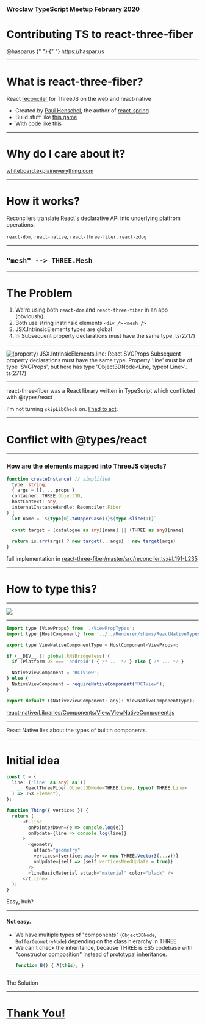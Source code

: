 


<Head>
  <title>react-three-fiber 💕 TS</title>
  <link
    href="https://fonts.googleapis.com/css?family=Work+Sans:400,700&display=swap"
    rel="stylesheet"
  />
</Head>

### Wrocław TypeScript Meetup February 2020

# Contributing TS to react-three-fiber

<Box pt={5} />

<Text>
  <Link
    href="https://twitter.com/hasparus"
    style={{ color: "inherit" }}
  >
    @hasparus
  </Link>
  {" "}&middot;{" "}
  <Link href="https://haspar.us" style={{ color: "inherit" }}>
    https://haspar.us
  </Link>
</Text>

<Box pt={5} />

---


# What is react-three-fiber?

React [reconciler](https://github.com/facebook/react/tree/master/packages/react-reconciler)
for ThreeJS on the web and react-native
  
<Steps>

- Created by [Paul Henschel](https://twitter.com/0xca0a), the author of [react-spring](https://www.react-spring.io/)
- Build stuff like [this game](https://i2160.csb.app/)
- With code like [this](https://codesandbox.io/embed/r3f-game-i2160?fontsize=14&hidenavigation=1&theme=dark&view=editor)

</Steps>

---

# Why do I care about it?

[whiteboard.explaineverything.com](https://whiteboard.explaineverything.com/)

---

# How it works?

Reconcilers translate React's declarative API into underlying platfrom operations.

`react-dom`, `react-native`, `react-three-fiber`, `react-zdog`

---

## `"mesh" --> THREE.Mesh`

---

# The Problem

<Steps>

1. We're using both `react-dom` and `react-three-fiber` in an app (obviously).
2. Both use string instrinsic elements `<div />` `<mesh />`
3. JSX.IntrinsicElements types are global
4. 💥 Subsequent property declarations must have the same type. ts(2717)

</Steps>

---


![(property) JSX.IntrinsicElements.line: React.SVGProps<SVGLineElement> Subsequent property declarations must have the same type. Property 'line' must be of type 'SVGProps<SVGLineElement>', but here has type 'Object3DNode<Line, typeof Line>'. ts(2717)](https://user-images.githubusercontent.com/15332326/63222606-96cb0780-c1aa-11e9-98d5-591572090dee.png)

---


react-three-fiber was a React library written in TypeScript which conflicted
with @types/react

I'm not turning `skipLibCheck` on. [I had to act](https://github.com/react-spring/react-three-fiber/pull/233). 

---

# Conflict with @types/react

---

### How are the elements mapped into ThreeJS objects?

```ts
function createInstance( // simplified
  type: string,
  { args = [], ...props },
  container: THREE.Object3D,
  hostContext: any,
  internalInstanceHandle: Reconciler.Fiber
) {
  let name = `${type[0].toUpperCase()}${type.slice(1)}`
  
  const target = (catalogue as any)[name] || (THREE as any)[name]
  
  return is.arr(args) ? new target(...args) : new target(args)
}
```

full implementation in [react-three-fiber/master/src/reconciler.tsx#L191-L235](https://github.com/react-spring/react-three-fiber/blob/master/src/reconciler.tsx#L191-L235)

---

# How to type this?

---


<Box>
  <img src={liePng} />
</Box>

---

```js
import type {ViewProps} from './ViewPropTypes';
import type {HostComponent} from '../../Renderer/shims/ReactNativeTypes';

export type ViewNativeComponentType = HostComponent<ViewProps>;

if (__DEV__ || global.RN$Bridgeless) {
  if (Platform.OS === 'android') { /* ... */ } else { /* ... */ }

  NativeViewComponent = 'RCTView';
} else {
  NativeViewComponent = requireNativeComponent('RCTView');
}

export default ((NativeViewComponent: any): ViewNativeComponentType);
```

[react-native/Libraries/Components/View/ViewNativeComponent.js](https://github.com/facebook/react-native/blob/bc210c03be495966359fb960f1e07e19b0d55590/Libraries/Components/View/ViewNativeComponent.js)

---

React Native lies about the types of builtin components.

---

# Initial idea

```ts
const t = {
  line: ('line' as any) as ((
    _: ReactThreeFiber.Object3DNode<THREE.Line, typeof THREE.Line>
  ) => JSX.Element),
};

function Thing({ vertices }) {
  return (
      <t.line
        onPointerDown={e => console.log(e)}
        onUpdate={line => console.log(line)}
      >
        <geometry
          attach="geometry"
          vertices={vertices.map(v => new THREE.Vector3(...v))}
          onUpdate={self => (self.verticesNeedUpdate = true)}
        />
        <lineBasicMaterial attach="material" color="black" />
      </t.line>
  );
}
```

Easy, huh?

---

#### Not easy.

<div style={{ maxWidth: 800 }}>
<Steps>

- We have multiple types of "components" (`Object3DNode`, `BufferGeometryNode`)
  depending on the class hierarchy in THREE
- We can't check the inheritance, because THREE is ES5 codebase with "constructor composition"
  instead of prototypal inheritance.
  ```ts
  function B() { A(this); }
  ```

</Steps>
</div>

---

The Solution

---


<!-- thanks -->

# [Thank You!](https://sbf2i.csb.app/)

